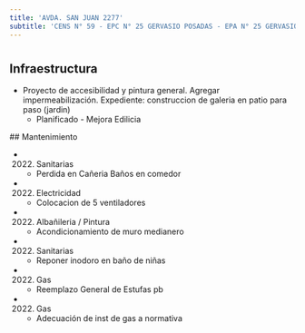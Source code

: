 ```yaml
---
title: 'AVDA. SAN JUAN 2277'
subtitle: 'CENS N° 59 - EPC N° 25 GERVASIO POSADAS - EPA N° 25 GERVASIO POSADAS - JIN A (EPCJC 25/03°) [S] - ESEA EN DANZA MASTRAZZI CURSO VOCACIONAL DE DANZA Y EXPRESIÓN CORPORAL INFANTIL N° 05'
---
```


#
## Infraestructura

* Proyecto de accesibilidad y pintura general. Agregar impermeabilización. Expediente: construccion de galeria en patio para paso (jardin) 
    + Planificado - Mejora Edilicia 


 ## Mantenimiento

*  (2022) Sanitarias 
    + Perdida en Cañeria Baños en comedor

*  (2022) Electricidad 
    + Colocacion de 5 ventiladores

*  (2022) Albañileria / Pintura 
    + Acondicionamiento de muro medianero

*  (2022) Sanitarias 
    + Reponer inodoro en baño de niñas

*  (2022) Gas 
    + Reemplazo General de Estufas pb

*  (2022) Gas 
    + Adecuación de inst de gas a normativa







